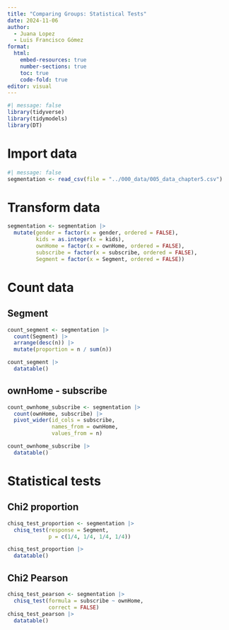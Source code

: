 ---
title: "Comparing Groups: Statistical Tests"
date: 2024-11-06
author:
  - Juana Lopez
  - Luis Francisco Gómez 
format: 
  html:
    embed-resources: true
    number-sections: true
    toc: true
    code-fold: true
editor: visual
---

```{r}
#| message: false
library(tidyverse)
library(tidymodels)
library(DT)
```

# Import data

```{r}
#| message: false
segmentation <- read_csv(file = "../000_data/005_data_chapter5.csv")
```

# Transform data

```{r}
segmentation <- segmentation |> 
  mutate(gender = factor(x = gender, ordered = FALSE),
         kids = as.integer(x = kids),
         ownHome = factor(x = ownHome, ordered = FALSE),
         subscribe = factor(x = subscribe, ordered = FALSE),
         Segment = factor(x = Segment, ordered = FALSE))
```

# Count data

## Segment

```{r}
count_segment <- segmentation |> 
  count(Segment) |> 
  arrange(desc(n)) |> 
  mutate(proportion = n / sum(n))

count_segment |> 
  datatable()
```

## ownHome - subscribe

```{r}
count_ownhome_subscribe <- segmentation |> 
  count(ownHome, subscribe) |> 
  pivot_wider(id_cols = subscribe, 
              names_from = ownHome, 
              values_from = n)

count_ownhome_subscribe |> 
  datatable()
```

# Statistical tests

## Chi2 proportion

```{r}
chisq_test_proportion <- segmentation |> 
  chisq_test(response = Segment,
             p = c(1/4, 1/4, 1/4, 1/4))

chisq_test_proportion |> 
  datatable()
```

## Chi2 Pearson

```{r}
chisq_test_pearson <- segmentation |> 
  chisq_test(formula = subscribe ~ ownHome,
             correct = FALSE) 
chisq_test_pearson |> 
  datatable()
```
